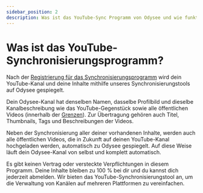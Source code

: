 ---
sidebar_position: 2
description: Was ist das YouTube-Sync Programm von Odysee und wie funktioniert es?
---

# Was ist das YouTube-Synchronisierungsprogramm?

Nach der [Registrierung für das Synchronisierungsprogramm](https://odysee.com/$/youtube?reset_scroll=youtube&new_channel=true) wird dein YouTube-Kanal und deine Inhalte mithilfe unseres Synchronisierungstools auf Odysee gespiegelt.

Dein Odysee-Kanal hat denselben Namen, dasselbe Profilbild und dieselbe Kanalbeschreibung wie das YouTube-Gegenstück sowie alle öffentlichen Videos (innerhalb der [Grenzen](/category-syncprogram/limits)). Zur Übertragung gehören auch Titel, Thumbnails, Tags und Beschreibungen der Videos.

Neben der Synchronisierung aller deiner vorhandenen Inhalte, werden auch alle öffentlichen Videos, die in Zukunft auf deinen YouTube-Kanal hochgeladen werden, automatisch zu Odysee gespiegelt. Auf diese Weise läuft dein Odysee-Kanal von selbst und komplett automatisch.

Es gibt keinen Vertrag oder versteckte Verpflichtungen in diesem Programm. Deine Inhalte bleiben zu 100 % bei dir und du kannst dich jederzeit abmelden. Wir bieten das YouTube-Synchronisierungstool an, um die Verwaltung von Kanälen auf mehreren Plattformen zu vereinfachen.
